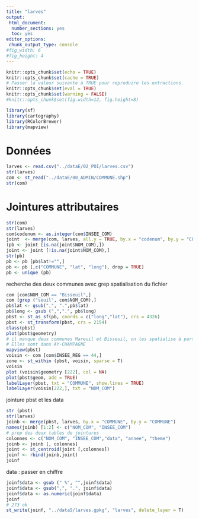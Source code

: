 ---
title: "larves"
output: 
 html_document: 
  number_sections: yes
  toc: yes
editor_options: 
 chunk_output_type: console
#fig_width: 6 
#fig_height: 4
---

```{r setup, include=FALSE}
knitr::opts_chunk$set(echo = TRUE)
knitr::opts_chunk$set(cache = TRUE)
# Passer la valeur suivante à TRUE pour reproduire les extractions.
knitr::opts_chunk$set(eval = TRUE)
knitr::opts_chunk$set(warning = FALSE)
#knitr::opts_chunk$set(fig.width=12, fig.height=8) 
```
```{r}
library(sf)
library(cartography)
library(RColorBrewer)
library(mapview)
```


# Données

```{r}
larves <- read.csv("../dataE/02_POI/larves.csv")
str(larves)
com <- st_read("../dataE/00_ADMIN/COMMUNE.shp")
str(com)
```

# Jointures attributaires

```{r}
str(com)
str(larves)
com$codenum <- as.integer(com$INSEE_COM)
joint  <- merge(com, larves, all.y = TRUE, by.x = "codenum", by.y = "CODE.INSEE")
(pb <- joint [is.na(joint$NOM_COM),])
joint <- joint [!is.na(joint$NOM_COM),]
str(pb)
pb <- pb [pb$lat!="",]
pb <- pb [,c("COMMUNE", "lat", "long"), drop = TRUE]
pb <- unique (pb)
```

recherche des deux communes avec grep
spatialisation du fichier

```{r}
com [com$NOM_COM == "Bisseuil",]
com [grep ("seuil", com$NOM_COM),]
pb$lat <- gsub(",", ".",pb$lat) 
pb$long <- gsub (",",".", pb$long)
pbst <- st_as_sf(pb, coords = c("long","lat"), crs = 4326)
pbst <- st_transform(pbst, crs = 2154)
class(pbst)
plot(pbst$geometry)
# il manque deux communes Mareuil et Bisseuil, on les spatialise à partir du fichier
# Elles sont dans AY-CHAMPAGNE
mapview(pbst)
voisin <- com [com$INSEE_REG == 44,]
zone <- st_within (pbst, voisin, sparse = T)
voisin
plot (voisin$geometry [222], col = NA)
plot(pbst$geom, add = TRUE)
labelLayer(pbst, txt = "COMMUNE", show.lines = TRUE)
labelLayer(voisin[222,], txt = "NOM_COM")
```

jointure pbst et les data
```{r}
str (pbst)
str(larves)
joinb <- merge(pbst, larves, by.x = "COMMUNE", by.y = "COMMUNE")
names(joinb) [1:2] <- c("NOM_COM", "INSEE_COM")
# prep des deux tables de jointures
colonnes <- c("NOM_COM", "INSEE_COM","data", "annee", "theme")
joinb <- joinb [, colonnes]
joint <- st_centroid(joint [,colonnes])
joinf <- rbind(joinb,joint)
joinf
```

data : passer en chiffre

```{r}
joinf$data <- gsub (" %", "",joinf$data)
joinf$data <- gsub(",", ".", joinf$data)
joinf$data <- as.numeric(joinf$data)
joinf
# 273 ok
st_write(joinf, "../dataS/larves.gpkg", "larves", delete_layer = T)
```




